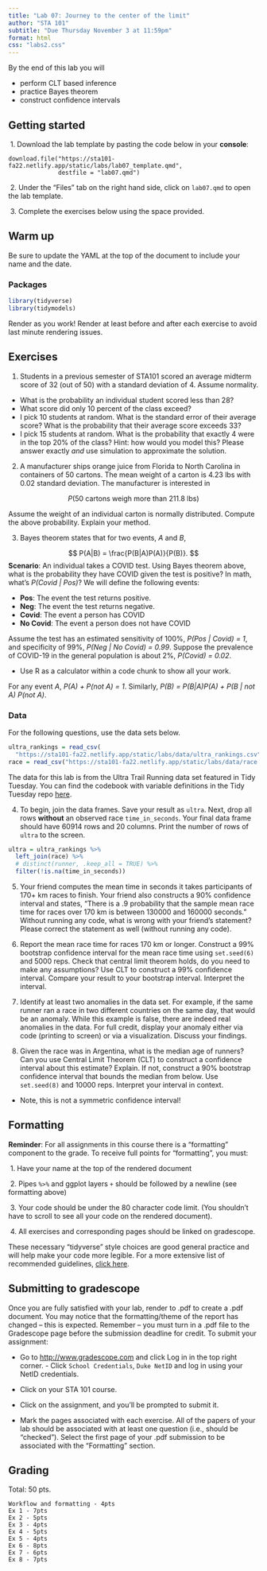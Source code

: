 ```yaml
---
title: "Lab 07: Journey to the center of the limit"
author: "STA 101"
subtitle: "Due Thursday November 3 at 11:59pm"
format: html
css: "labs2.css"
---
```


By the end of this lab you will

- perform CLT based inference
- practice Bayes theorem
- construct confidence intervals

## Getting started

\ 1. Download the lab template by pasting the code below in your **console**:

```
download.file("https://sta101-fa22.netlify.app/static/labs/lab07_template.qmd",
              destfile = "lab07.qmd")
```

\ 2. Under the "Files" tab on the right hand side, click on `lab07.qmd` to open the lab template.


\ 3. Complete the exercises below using the space provided.

## Warm up

Be sure to update the YAML at the top of the document to include your name and the date.

### Packages

```r
library(tidyverse)
library(tidymodels)
```

:::{.callout-important}
Render as you work! Render at least before and after each exercise to avoid last minute rendering issues.
:::

## Exercises

1. Students in a previous semester of STA101 scored an average midterm score of 32 (out of 50) with a standard deviation of 4. Assume normality.

- What is the probability an individual student scored less than 28?
- What score did only 10 percent of the class exceed?
- I pick 10 students at random. What is the standard error of their average score? What is the probability that their average score exceeds 33?
- I pick 15 students at random. What is the probability that exactly 4 were in the top 20% of the class? Hint: how would you model this? Please answer exactly *and* use simulation to approximate the solution.

2. A manufacturer ships orange juice from Florida to North Carolina in containers of 50 cartons. The mean weight of a carton is 4.23 lbs with 0.02 standard deviation. The manufacturer is interested in

$$
P(\text{50 cartons weigh more than 211.8 lbs})
$$

Assume the weight of an individual carton is normally distributed. Compute the above probability. Explain your method.

3. Bayes theorem states that for two events, $A$ and $B$,

$$
P(A|B) = \frac{P(B|A)P(A)}{P(B)}.
$$
**Scenario**: An individual takes a COVID test. Using Bayes theorem above, what is the probability they have COVID given the test is positive? In math, what's *P(Covid \| Pos)*? We will define the following events:

-   **Pos**: The event the test returns positive.
-   **Neg**: The event the test returns negative.
-   **Covid**: The event a person has COVID
-   **No Covid**: The event a person does not have COVID

Assume the test has an estimated sensitivity of 100%, *P(Pos \| Covid) = 1*, and specificity of 99%, *P(Neg \| No Covid) = 0.99*. Suppose the prevalence of COVID-19 in the general population is about 2%, *P(Covid) = 0.02*.

- Use R as a calculator within a code chunk to show all your work.


:::{.callout-hint}
For any event $A$, *P(A) + P(not A) = 1*. Similarly, *P(B) = P(B|A)P(A) + P(B \| not A) P(not A)*.
:::

### Data

For the following questions, use the data sets below.

```r
ultra_rankings = read_csv(
  "https://sta101-fa22.netlify.app/static/labs/data/ultra_rankings.csv")
race = read_csv("https://sta101-fa22.netlify.app/static/labs/data/race.csv")
```

The data for this lab is from the Ultra Trail Running data set featured in Tidy Tuesday. You can find the codebook with variable definitions in the Tidy Tuesday repo [here](https://github.com/rfordatascience/tidytuesday/blob/master/data/2021/2021-10-26/readme.md).

4. To begin, join the data frames. Save your result as `ultra`. Next, drop all rows **without** an observed race `time_in_seconds`. Your final data frame should have 60914 rows and 20 columns. Print the number of rows of `ultra` to the screen.

```r
ultra = ultra_rankings %>%
  left_join(race) %>%
  # distinct(runner, .keep_all = TRUE) %>%
  filter(!is.na(time_in_seconds))
```


5. Your friend computes the mean time in seconds it takes participants of 170+ km races to finish. Your friend also constructs a 90% confidence interval and states, "There is a .9 probability that the sample mean race time for races over 170 km is between 130000 and 160000 seconds." Without running any code, what is wrong with your friend’s statement? Please correct the statement as well (without running any code).

6. Report the mean race time for races 170 km or longer. Construct a 99% bootstrap confidence interval for the mean race time using `set.seed(6)` and 5000 reps. Check that central limit theorem holds, do you need to make any assumptions? Use CLT to construct a 99% confidence interval. Compare your result to your bootstrap interval. Interpret the interval.

7. Identify at least two anomalies in the data set. For example, if the same runner ran a race in two different countries on the same day, that would be an anomaly. While this example is false, there are indeed real anomalies in the data. For full credit, display your anomaly either via code (printing to screen) or via a visualization. Discuss your findings.

8. Given the race was in Argentina, what is the median age of runners? Can you use Central Limit Theorem (CLT) to construct a confidence interval about this estimate? Explain. If not, construct a 90% bootstrap confidence interval that bounds the median from below. Use `set.seed(8)` and 10000 reps. Interpret your interval in context.

- Note, this is not a symmetric confidence interval!

## Formatting

**Reminder**: For all assignments in this course there is a "formatting" component to the grade. To receive full points for "formatting", you must:

\ 1. Have your name at the top of the rendered document

\ 2. Pipes `%>%` and ggplot layers `+` should be followed by a newline (see formatting above)

\ 3. Your code should be under the 80 character code limit. (You shouldn't have to scroll to see all your code on the rendered document).

\ 4. All exercises and corresponding pages should be linked on gradescope.

These necessary "tidyverse" style choices are good general practice and will help make your code more legible. For a more extensive list of recommended guidelines, [click here](https://style.tidyverse.org/).

## Submitting to gradescope

Once you are fully satisfied with your lab, render to .pdf to create a .pdf document. You may notice that the formatting/theme of the report has changed – this is expected. Remember – you must turn in a .pdf file to the Gradescope page before the submission deadline for credit. To submit your assignment: 

- Go to [http://www.gradescope.com](http://www.gradescope.com) and click Log in in the top right corner. - Click `School Credentials`, `Duke NetID` and log in using your NetID credentials. 

- Click on your STA 101 course. 

- Click on the assignment, and you'll be prompted to submit it. 

- Mark the pages associated with each exercise. All of the papers of your lab should be associated with at least one question (i.e., should be “checked”). Select the first page of your .pdf submission to be associated with the "Formatting" section.

## Grading

Total: 50 pts.

```
Workflow and formatting - 4pts
Ex 1 - 7pts
Ex 2 - 5pts
Ex 3 - 4pts
Ex 4 - 5pts
Ex 5 - 4pts
Ex 6 - 8pts
Ex 7 - 6pts
Ex 8 - 7pts
```
    